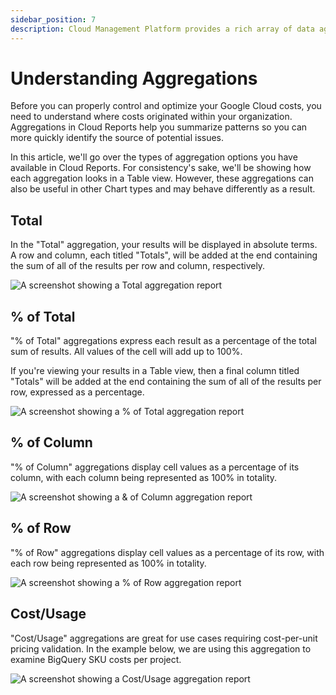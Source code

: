 ```yaml
---
sidebar_position: 7
description: Cloud Management Platform provides a rich array of data aggregation functions, useful for various cost or spend analysis tasks.
---
```


# Understanding Aggregations

Before you can properly control and optimize your Google Cloud costs, you need to understand where costs originated within your organization. Aggregations in Cloud Reports help you summarize patterns so you can more quickly identify the source of potential issues.

In this article, we'll go over the types of aggregation options you have available in Cloud Reports. For consistency's sake, we'll be showing how each aggregation looks in a Table view. However, these aggregations can also be useful in other Chart types and may behave differently as a result.

## Total

In the "Total" aggregation, your results will be displayed in absolute terms. A row and column, each titled "Totals", will be added at the end containing the sum of all of the results per row and column, respectively.

![A screenshot showing a Total aggregation report](../.gitbook/assets/cmp-report-aggregation-total.png)

## % of Total

"% of Total" aggregations express each result as a percentage of the total sum of results. All values of the cell will add up to 100%.

If you're viewing your results in a Table view, then a final column titled "Totals" will be added at the end containing the sum of all of the results per row, expressed as a percentage.

![A screenshot showing a % of Total aggregation report](../.gitbook/assets/cmp-report-aggregation-pct-total.png)

## % of Column

"% of Column" aggregations display cell values as a percentage of its column, with each column being represented as 100% in totality.

![A screenshot showing a & of Column aggregation report](../.gitbook/assets/cmp-report-aggregation-pct-col.png)

## % of Row

"% of Row" aggregations display cell values as a percentage of its row, with each row being represented as 100% in totality.

![A screenshot showing a % of Row aggregation report](../.gitbook/assets/cmp-report-aggregation-pct-row.png)

## Cost/Usage

"Cost/Usage" aggregations are great for use cases requiring cost-per-unit pricing validation. In the example below, we are using this aggregation to examine BigQuery SKU costs per project.

![A screenshot showing a Cost/Usage aggregation report](../.gitbook/assets/cmp-report-aggregation-unit-cost.png)
